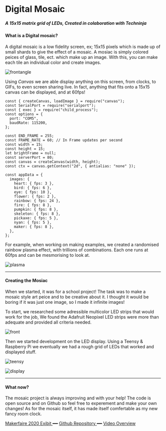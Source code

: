 <Container>

<Banner>

# Digital Mosaic
##### A 15x15 matrix grid of LEDs, Created in colaboration with Techninja

</Banner>

#### What is a Digital mosaic?
A digital mosaic is a low fidelity screen, ex; 15x15 pixels which is made up of small shards to give the effect of a mosaic. A mosiac is simply colored peices of glass, tile, ect. which make up an image. With this, you can make each tile an individual color and create images.

![frontangle](images/frontangle.jpg)

Using _Canvas_ we are able display anything on this screen, from clocks, to GIFs, to even screen sharing live. In fact, anything that fits onto a 15x15 canvas can be displayed, and at 60fps!

```
const { createCanvas, loadImage } = require("canvas");
const SerialPort = require("serialport");
const { exec } = require("child_process");
const options = {
  port: "COM5",
  baudRate: 115200,
};

const END_FRAME = 255;
const FRAME_RATE = 60; // In Frame updates per second
const width = 15;
const height = 15;
let brightFrame = null;
const serverPort = 80;
const canvas = createCanvas(width, height);
const ctx = canvas.getContext("2d", { antialias: "none" });

const appData = {
  images: {
    heart: { fps: 3 },
    bird: { fps: 6 },
    eye: { fps: 10 },
    flower: { fps: 2 },
    rainbow: { fps: 24 },
    fire: { fps: 8 },
    pumpkin: { fps: 8 },
    skeleton: { fps: 8 },
    pickaxe: { fps: 5 },
    nyan: { fps: 5 },
    maker: { fps: 8 },
  },
};

```

For example, when working on making examples, we created a randomised rainbow plasma effect, with trillions of combinations. Each one runs at 60fps and can be mesmorising to look at.

![plasma](images/plasma.png)

---

#### Creating the Mosiac

When we started, it was for a school project! The task was to make a mosaic style art peice and to be creative about it. I thought it would be boring if it was just one image, so I made it infinite images!

To start, we researched some adressible multicolor LED strips that would work for the job, We found the Adafruit Neopixel LED strips were more than adequate and provided all criteria needed.

![front](images/front.jpg)

Then we started development on the LED display. Using a Teensy &amp; Raspberry Pi we eventually we had a rough grid of LEDs that worked and displayed stuff.

![teensy](images/teensy.jpg)

![display](images/pumpkin.png)

---

#### What now?

The mosaic project is always improving and with your help! The code is open source and on Github so feel free to experement and make your own changes! As for the mosaic itself, it has made itself comfertable as my new fancy room clock.

<Banner>

<a class="gtm-button" href="https://makerfaire.com/maker/entry/71367/" rel="external">
  Makerfaire 2020 Exibit
</a>
━━
<a class="gtm-button" href="https://github.com/techninja/mosaic-screen" rel="external">
  Github Repository
</a>
━━
<a class="gtm-button" href="https://www.youtube.com/watch?v=WTFL9O1J2mQ" rel="external">
  Video Overview
</a>

</Banner>

</Container>